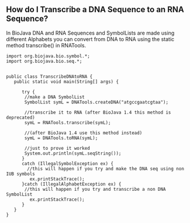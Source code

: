 == How do I Transcribe a DNA Sequence to an RNA Sequence? ==

In BioJava DNA and RNA Sequences and SymbolLists are made using different Alphabets you can convert from DNA to RNA using the static method transcribe() in RNATools.

<pre>
import org.biojava.bio.symbol.*;
import org.biojava.bio.seq.*;


public class TranscribeDNAtoRNA {
   public static void main(String[] args) {

      try {
       //make a DNA SymbolList
       SymbolList symL = DNATools.createDNA("atgccgaatcgtaa");

       //transcribe it to RNA (after BioJava 1.4 this method is deprecated)
       symL = RNATools.transcribe(symL);

       //(after BioJava 1.4 use this method instead)
       symL = DNATools.toRNA(symL);
       
       //just to prove it worked
       System.out.println(symL.seqString());
      }
      catch (IllegalSymbolException ex) {
        //this will happen if you try and make the DNA seq using non IUB symbols
         ex.printStackTrace();
      }catch (IllegalAlphabetException ex) {
       //this will happen if you try and transcribe a non DNA SymbolList
         ex.printStackTrace();
      }
   }
}
</pre>